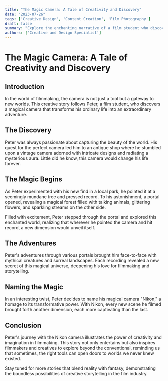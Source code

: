 ```yaml
---
title: "The Magic Camera: A Tale of Creativity and Discovery"
date: "2023-07-26"
tags: ['Creative Design', 'Content Creation', 'Film Photography']
draft: false
summary: "Explore the enchanting narrative of a film student who discovers a magical camera that opens portals to other dimensions, turning ordinary scenes into extraordinary adventures."
authors: ['Creative and Design Specialist']
---
```


# The Magic Camera: A Tale of Creativity and Discovery

## Introduction

In the world of filmmaking, the camera is not just a tool but a gateway to new worlds. This creative story follows Peter, a film student, who discovers a magical camera that transforms his ordinary life into an extraordinary adventure.

## The Discovery

Peter was always passionate about capturing the beauty of the world. His quest for the perfect camera led him to an antique shop where he stumbled upon a vintage camera adorned with intricate designs and radiating a mysterious aura. Little did he know, this camera would change his life forever.

## The Magic Begins

As Peter experimented with his new find in a local park, he pointed it at a seemingly mundane tree and pressed record. To his astonishment, a portal opened, revealing a magical forest filled with talking animals, glittering flowers, and sparkling streams on the other side.

Filled with excitement, Peter stepped through the portal and explored this enchanted world, realizing that wherever he pointed the camera and hit record, a new dimension would unveil itself.

## The Adventures

Peter's adventures through various portals brought him face-to-face with mythical creatures and surreal landscapes. Each recording revealed a new secret of this magical universe, deepening his love for filmmaking and storytelling.

## Naming the Magic

In an interesting twist, Peter decides to name his magical camera "Nikon," a homage to its transformative power. With Nikon, every new scene he filmed brought forth another dimension, each more captivating than the last.

## Conclusion

Peter's journey with the Nikon camera illustrates the power of creativity and imagination in filmmaking. This story not only entertains but also inspires filmmakers and creatives to explore beyond the conventional, reminding us that sometimes, the right tools can open doors to worlds we never knew existed.

Stay tuned for more stories that blend reality with fantasy, demonstrating the boundless possibilities of creative storytelling in the film industry.

